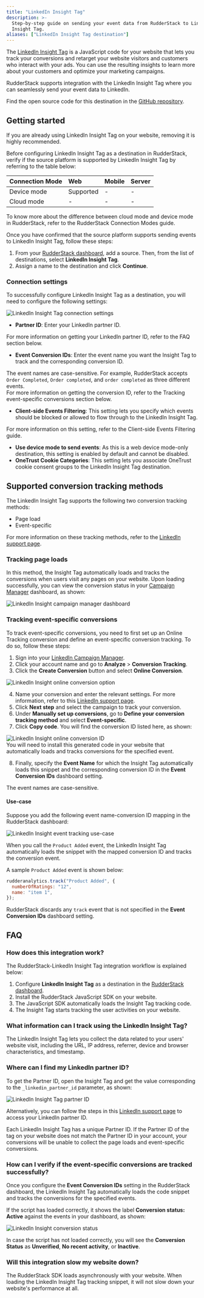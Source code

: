 ```yaml
---
title: "LinkedIn Insight Tag"
description: >-
  Step-by-step guide on sending your event data from RudderStack to LinkedIn
  Insight Tag.
aliases: ["LinkedIn Insight Tag destination"]
---
```


The [LinkedIn Insight Tag](https://business.linkedin.com/marketing-solutions/insight-tag) is a JavaScript code for your website that lets you track your conversions and retarget your website visitors and customers who interact with your ads. You can use the resulting insights to learn more about your customers and optimize your marketing campaigns.

RudderStack supports integration with the LinkedIn Insight Tag where you can seamlessly send your event data to LinkedIn.

<div class="infoBlock">
Find the open source code for this destination in the <a href="https://github.com/rudderlabs/rudder-sdk-js/tree/production/integrations">GitHub repository</a>.
</div>

## Getting started

<div class="warningBlock">
If you are already using LinkedIn Insight Tag on your website, removing it is highly recommended.
</div>

Before configuring LinkedIn Insight Tag as a destination in RudderStack, verify if the source platform is supported by LinkedIn Insight Tag by referring to the table below:

| Connection Mode | Web | Mobile | Server |
| :--- | :--- | :--- | :--- |
| Device mode | Supported | - | - |
| Cloud mode | -  | - | - |

<div class="infoBlock">
To know more about the difference between cloud mode and device mode in RudderStack, refer to the <Link to="/destinations/rudderstack-connection-modes/">RudderStack Connection Modes</Link> guide.
</div>

Once you have confirmed that the source platform supports sending events to LinkedIn Insight Tag, follow these steps:

1. From your [RudderStack dashboard](https://app.rudderstack.com/), add a source. Then, from the list of destinations, select **LinkedIn Insight Tag**.
2. Assign a name to the destination and click **Continue**.

### Connection settings

To successfully configure LinkedIn Insight Tag as a destination, you will need to configure the following settings:

<img src="../../assets/event-stream-destinations/insight-tag-connection-settings.png" alt="LinkedIn Insight Tag connection settings" />

- **Partner ID**: Enter your LinkedIn partner ID.

<div class="infoBlock">
For more information on getting your LinkedIn partner ID, refer to the <Link to="#where-can-i-find-my-linkedin-partner-id">FAQ</Link> section below.
</div>

- **Event Conversion IDs**: Enter the event name you want the Insight Tag to track and the corresponding conversion ID.

<div class="warningBlock">
The event names are case-sensitive. For example, RudderStack accepts <code class="inline-code">Order Completed</code>, <code class="inline-code">Order completed</code>, and <code class="inline-code">order completed</code> as three different events.
</div>

<div class="infoBlock">
For more information on getting the conversion ID, refer to the <Link to="#tracking-event-specific-conversions">Tracking event-specific conversions</Link> section below.
</div>

- **Client-side Events Filtering**: This setting lets you specify which events should be blocked or allowed to flow through to the LinkedIn Insight Tag.

<div class="infoBlock">
For more information on this setting, refer to the <Link to="/sources/sdks/event-filtering/">Client-side Events Filtering</Link> guide.
</div>

- **Use device mode to send events**: As this is a <Link to="https://www.rudderstack.com/docs/destinations/rudderstack-connection-modes/#device-mode">web device mode</Link>-only destination, this setting is enabled by default and cannot be disabled.
- **OneTrust Cookie Categories**: This setting lets you associate <Link to="/sources/sdks/rudderstack-javascript-sdk/consent-managers/onetrust/">OneTrust</Link> cookie consent groups to the LinkedIn Insight Tag destination.

## Supported conversion tracking methods

The LinkedIn Insight Tag supports the following two conversion tracking methods:

- Page load
- Event-specific

<div class="infoBlock">
For more information on these tracking methods, refer to the <a href="https://www.linkedin.com/help/lms/answer/a425606?trk=hc-articlePage-peopleAlsoViewed">LinkedIn support page</a>.
</div>

### Tracking page loads

In this method, the Insight Tag automatically loads and tracks the conversions when users visit any pages on your website. Upon loading successfully, you can view the conversion status in your [Campaign Manager](https://www.linkedin.com/campaignmanager/accounts) dashboard, as shown:

<img src="../../assets/event-stream-destinations/insight-tag-campaign-manager.png" alt="LinkedIn Insight campaign manager dashboard" />

### Tracking event-specific conversions

To track event-specific conversions, you need to first set up an Online Tracking conversion and define an event-specific conversion tracking. To do so, follow these steps:

1. Sign into your [LinkedIn Campaign Manager](https://www.linkedin.com/campaignmanager/accounts).
2. Click your account name and go to **Analyze** > **Conversion Tracking**.
3. Click the **Create Conversion** button and select **Online Conversion**.

<img src="../../assets/event-stream-destinations/insight-tag-online-conversion.png" alt="LinkedIn Insight online conversion option" />

4. Name your conversion and enter the relevant settings. For more information, refer to this <a href="https://www.linkedin.com/help/lms/answer/a425606/set-up-linkedin-conversion-tracking?lang=en">LinkedIn support page</a>.
5. Click **Next step** and select the campaign to track your conversion.
6. Under **Manually set up conversions**, go to **Define your conversion tracking method** and select **Event-specific**. 
7. Click **Copy code**. You will find the conversion ID listed here, as shown:

<img src="../../assets/event-stream-destinations/insight-tag-conversion-id.png" alt="LinkedIn Insight online conversion ID" />

<div class="infoBlock">
You will need to install this generated code in your website that automatically loads and  tracks conversions for the specified event.
</div>

8. Finally, specify the **Event Name** for which the Insight Tag automatically loads this snippet and the corresponding conversion ID in the **Event Conversion IDs** dashboard setting.

<div class="infoBlock">
The event names are case-sensitive.
</div>

#### Use-case

Suppose you add the following event name-conversion ID mapping in the RudderStack dashboard:

<img src="../../assets/event-stream-destinations/insight-tag-usecase.png" alt="LinkedIn Insight event tracking use-case" />

When you call the `Product Added` event, the LinkedIn Insight Tag automatically loads the snippet with the mapped conversion ID and tracks the conversion event.

A sample `Product Added` event is shown below:

```javascript
rudderanalytics.track("Product Added", {
  numberOfRatings: "12",
  name: "item 1",
});
```

<div class="warningBlock">
RudderStack discards any <code class="inline-code">track</code> event that is not specified in the <strong>Event Conversion IDs</strong> dashboard setting.
</div>

## FAQ

### How does this integration work?

The RudderStack-LinkedIn Insight Tag integration workflow is explained below:

1. Configure **LinkedIn Insight Tag** as a destination in the [RudderStack dashboard](https://www.app.rudderstack.com/).
2. Install the <Link to="/sources/event-streams/sdks/rudderstack-javascript-sdk/quick-start-guide/#step-1-install-javascript-sdk">RudderStack JavaScript SDK</Link> on your website.
3. The JavaScript SDK automatically loads the Insight Tag tracking code.
4. The Insight Tag starts tracking the user activities on your website.

### What information can I track using the LinkedIn Insight Tag?

The LinkedIn Insight Tag lets you collect the data related to your users' website visit, including the URL, IP address, referrer, device and browser characteristics, and timestamp.

### Where can I find my LinkedIn partner ID?

To get the Partner ID, open the Insight Tag and get the value corresponding to the  `_linkedin_partner_id` parameter, as shown:

<img src="../../assets/event-stream-destinations/insight-tag-partner-id.png" alt="LinkedIn Insight Tag partner ID" />

Alternatively, you can follow the steps in this <a href="https://www.linkedin.com/help/lms/answer/a417869/access-your-linkedin-partner-id?lang=en">LinkedIn support page</a> to access your LinkedIn partner ID.

<div class="warningBlock">
Each LinkedIn Insight Tag has a unique Partner ID. If the Partner ID of the tag on your website does not match the Partner ID in your account, your conversions will be unable to collect the page loads and event-specific conversions.
</div>

### How can I verify if the event-specific conversions are tracked successfully?

Once you configure the **Event Conversion IDs** setting in the RudderStack dashboard, the LinkedIn Insight Tag automatically loads the code snippet and tracks the conversions for the specified events. 

If the script has loaded correctly, it shows the label **Conversion status: Active** against the events in your dashboard, as shown:

<img src="../../assets/event-stream-destinations/insight-tag-conversion-status.png" alt="LinkedIn Insight conversion status" />

In case the script has not loaded correctly, you will see the **Conversion Status** as **Unverified**, **No recent activity**, or **Inactive**.

### Will this integration slow my website down?

The RudderStack SDK loads asynchronously with your website. When loading the LinkedIn Insight Tag tracking snippet, it will not slow down your website's performance at all.